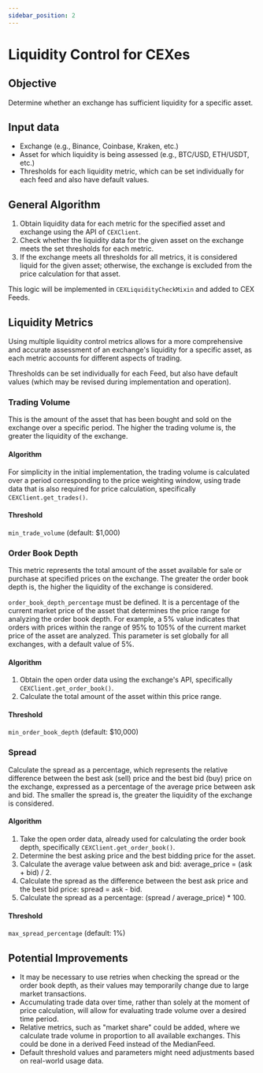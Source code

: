 ```yaml
---
sidebar_position: 2
---
```


# Liquidity Control for CEXes

## Objective

Determine whether an exchange has sufficient liquidity for a specific asset.

## Input data

- Exchange (e.g., Binance, Coinbase, Kraken, etc.)   
- Asset for which liquidity is being assessed (e.g., BTC/USD, ETH/USDT, etc.)   
- Thresholds for each liquidity metric, which can be set individually for each feed and also have default values.  


## General Algorithm

1. Obtain liquidity data for each metric for the specified asset and exchange using the API of `CEXClient`.   
2. Check whether the liquidity data for the given asset on the exchange meets the set thresholds for each metric.
3. If the exchange meets all thresholds for all metrics, it is considered liquid for the given asset; otherwise, the exchange is excluded from the price calculation for that asset.  

This logic will be implemented in `CEXLiquidityCheckMixin` and added to CEX Feeds.

## Liquidity Metrics

Using multiple liquidity control metrics allows for a more comprehensive and accurate assessment of an exchange's liquidity for a specific asset, as each metric accounts for different aspects of trading.

Thresholds can be set individually for each Feed, but also have default values (which may be revised during implementation and operation).


### Trading Volume

This is the amount of the asset that has been bought and sold on the exchange over a specific period. The higher the trading volume is, the greater the liquidity of the exchange.

#### Algorithm

For simplicity in the initial implementation, the trading volume is calculated over a period corresponding to the price weighting window, using trade data that is also required for price calculation, specifically `CEXClient.get_trades()`.

#### Threshold
`min_trade_volume` (default: $1,000)

### Order Book Depth

This metric represents the total amount of the asset available for sale or purchase at specified prices on the exchange. The greater the order book depth is, the higher the liquidity of the exchange is considered.

`order_book_depth_percentage` must be defined. It is a percentage of the current market price of the asset that determines the price range for analyzing the order book depth. For example, a 5% value indicates that orders with prices within the range of 95% to 105% of the current market price of the asset are analyzed. This parameter is set globally for all exchanges, with a default value of 5%.

#### Algorithm

1. Obtain the open order data using the exchange's API, specifically `CEXClient.get_order_book()`.
2. Calculate the total amount of the asset within this price range.

#### Threshold
`min_order_book_depth` (default: $10,000)

### Spread

Calculate the spread as a percentage, which represents the relative difference between the best ask (sell) price and the best bid (buy) price on the exchange, expressed as a percentage of the average price between ask and bid. The smaller the spread is, the greater the liquidity of the exchange is considered.

#### Algorithm

1. Take the open order data, already used for calculating the order book depth, specifically `CEXClient.get_order_book()`.   
2. Determine the best asking price and the best bidding price for the asset.    
3. Calculate the average value between ask and bid: average_price = (ask + bid) / 2.   
4. Calculate the spread as the difference between the best ask price and the best bid price: spread = ask - bid.   
5. Calculate the spread as a percentage: (spread / average_price) * 100.   

#### Threshold
`max_spread_percentage` (default: 1%)


## Potential Improvements

- It may be necessary to use retries when checking the spread or the order book depth, as their values may temporarily change due to large market transactions.    
- Accumulating trade data over time, rather than solely at the moment of price calculation, will allow for evaluating trade volume over a desired time period.   
- Relative metrics, such as "market share" could be added, where we calculate trade volume in proportion to all available exchanges. This could be done in a derived Feed instead of the MedianFeed.   
- Default threshold values and parameters might need adjustments based on real-world usage data.  